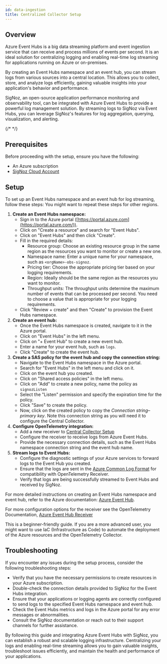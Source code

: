 ```yaml
---
id: data-ingestion
title: Centralized Collector Setup
---
```


## Overview

Azure Event Hubs is a big data streaming platform and event ingestion service that can receive and process millions of events per second. It is an ideal solution for centralizing logging and enabling real-time log streaming for applications running on Azure or on-premises.

By creating an Event Hubs namespace and an event hub, you can stream logs from various sources into a central location. This allows you to collect, store, and analyze logs efficiently, gaining valuable insights into your application's behavior and performance.

SigNoz, an open-source application performance monitoring and observability tool, can be integrated with Azure Event Hubs to provide a powerful log management solution. By streaming logs to SigNoz via Event Hubs, you can leverage SigNoz's features for log aggregation, querying, visualization, and alerting.

{/* <!-- To learn more about the general strategy for monitoring Azure resources, see [this documentation](../strategy). --> */}

## Prerequisites

Before proceeding with the setup, ensure you have the following:

- An Azure subscription
- [SigNoz Cloud Account](https://signoz.io/teams/)

## Setup

To set up an Event Hubs namespace and an event hub for log streaming, follow these steps: 
You might want to repeat these steps for other regions. 

1. **Create an Event Hubs namespace:**
    - Sign in to the Azure portal ([https://portal.azure.com](https://portal.azure.com/)).
    - Click on "Create a resource" and search for "Event Hubs".
    - Click on "Event Hubs" and then click "Create".
    - Fill in the required details:
        - Resource group: Choose an existing resource group in the same region as the resources you want to monitor or create a new one.
        - Namespace name: Enter a unique name for your namespace, such as `<orgName>-obs-signoz`.
        - Pricing tier: Choose the appropriate pricing tier based on your logging requirements.
        - Region: Ideally should be the same region as the resources you want to monitor.
        - Throughput units: The throughput units determine the maximum number of events that can be processed per second. You need to choose a value that is appropriate for your logging requirements.
    - Click "Review + create" and then "Create" to provision the Event Hubs namespace.
2. **Create an event hub:**
    - Once the Event Hubs namespace is created, navigate to it in the Azure portal.
    - Click on "Event Hubs" in the left menu.
    - Click on "+ Event Hub" to create a new event hub.
    - Enter a name for your event hub, such as `logs`.
    - Click "Create" to create the event hub.
3. **Create a SAS policy for the event hub and copy the connection string:**
    - Navigate to the Event Hubs namespace in the Azure portal.
    - Search for "Event Hubs" in the left menu and click on it.
    - Click on the event hub you created.
    - Click on "Shared access policies" in the left menu.
    - Click on "Add" to create a new policy, name the policy as `signozListen`
    - Select the "Listen" permission and specify the expiration time for the policy.
    - Click "Save" to create the policy.
    - Now, click on the created policy to copy the *Connection string–primary key*. Note this connection string as you will need it to configure the Central Collector.
3. **Configure OpenTelemetry integration:**
    - Add a new receiver to [Central Collector Setup](../collector-setup)
    - Configure the receiver to receive logs from Azure Event Hubs.
    - Provide the necessary connection details, such as the Event Hubs namespace connection string and the event hub name.
4. **Stream logs to Event Hubs:**
    - Configure the diagnostic settings of your Azure services to forward logs to the Event Hub you created.
    - Ensure that the logs are sent in the [Azure Common Log Format](https://learn.microsoft.com/en-us/azure/azure-monitor/essentials/resource-logs-schema) for compatibility with OpenTelemetry Receiver.
    - Verify that logs are being successfully streamed to Event Hubs and received by SigNoz.

For more detailed instructions on creating an Event Hubs namespace and event hub, refer to the Azure documentation: [Azure Event Hub](https://learn.microsoft.com/en-us/azure/event-hubs/event-hubs-create).

For more configuration options for the receiver see the OpenTelemetry Documentation, [Azure Event Hub Receiver](https://github.com/open-telemetry/opentelemetry-collector-contrib/tree/main/receiver/azureeventhubreceiver)  

<Admonition>
This is a beginner-friendly guide. If you are a more advanced user, you might want to use IaC (Infrastructure as Code) to automate the deployment of the Azure resources and the OpenTelemetry Collector.
</Admonition>


## Troubleshooting

If you encounter any issues during the setup process, consider the following troubleshooting steps:

- Verify that you have the necessary permissions to create resources in your Azure subscription.
- Double-check the connection details provided to SigNoz for the Event Hubs integration.
- Ensure that your applications or logging agents are correctly configured to send logs to the specified Event Hubs namespace and event hub.
- Check the Event Hubs metrics and logs in the Azure portal for any error messages or abnormalities.
- Consult the SigNoz documentation or reach out to their support channels for further assistance.

By following this guide and integrating Azure Event Hubs with SigNoz, you can establish a robust and scalable logging infrastructure. Centralizing your logs and enabling real-time streaming allows you to gain valuable insights, troubleshoot issues efficiently, and maintain the health and performance of your applications.